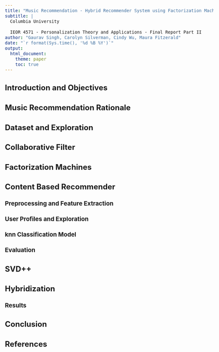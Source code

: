 ```yaml
---
title: "Music Recommendation - Hybrid Recommender System using Factorization Machines, Content Based Recommenders and SVD++"
subtitle: |
  Columbia University
  
  IEOR 4571 - Personalization Theory and Applications - Final Report Part II
author: "Gaurav Singh, Carolyn Silverman, Cindy Wu, Maura Fitzerald"
date: "`r format(Sys.time(), '%d %B %Y')`"
output:
  html_document:
    theme: paper
    toc: true
---
```

<style type="text/css">
body {
text-align: justify;
font-size: 12pt;
max-width: 1200px;
margin-left: 100px;
margin-right: 100px;
}
body .main-container {
max-width: 1200px;
font-size: 12pt;
}
</style>

## Introduction and Objectives
## Music Recommendation Rationale
## Dataset and Exploration
## Collaborative Filter
## Factorization Machines
## Content Based Recommender
### Preprocessing and Feature Extraction
### User Profiles and Exploration
### knn Classification Model
### Evaluation
## SVD++
## Hybridization
### Results
## Conclusion
## References
